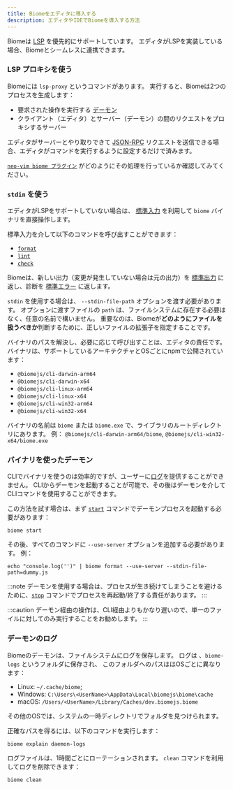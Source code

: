 ```yaml
---
title: Biomeをエディタに導入する
description: エディタやIDEでBiomeを導入する方法
---
```


Biomeは [LSP](https://microsoft.github.io/language-server-protocol/) を優先的にサポートしています。
エディタがLSPを実装している場合、Biomeとシームレスに連携できます。

### LSP プロキシを使う

Biomeには `lsp-proxy` というコマンドがあります。 実行すると、Biomeは2つのプロセスを生成します：
- 要求された操作を実行する [デーモン](/ja/internals/architecture#デーモン-wip)
- クライアント（エディタ）とサーバー（デーモン）の間のリクエストをプロキシするサーバー

エディタがサーバーとやり取りできて [JSON-RPC](https://www.jsonrpc.org/) リクエストを送信できる場合、エディタがコマンドを実行するように設定するだけで済みます。

[`neo-vim biome プラグイン`](https://github.com/neovim/nvim-lspconfig/blob/master/lua/lspconfig/server_configurations/biome.lua) がどのようにその処理を行っているか確認してみてください。


### `stdin` を使う

エディタがLSPをサポートしていない場合は、 [標準入力](https://ja.wikipedia.org/wiki/%E6%A8%99%E6%BA%96%E3%82%B9%E3%83%88%E3%83%AA%E3%83%BC%E3%83%A0#%E6%A8%99%E6%BA%96%E5%85%A5%E5%8A%9B_(stdin)) を利用して `biome` バイナリを直接操作します。

標準入力を介して以下のコマンドを呼び出すことができます：
- [`format`](/reference/cli/#biome-format)
- [`lint`](/reference/cli/#biome-lint)
- [`check`](/reference/cli/#biome-check)

Biomeは、新しい出力（変更が発生していない場合は元の出力）を [標準出力](https://ja.wikipedia.org/wiki/%E6%A8%99%E6%BA%96%E3%82%B9%E3%83%88%E3%83%AA%E3%83%BC%E3%83%A0#%E6%A8%99%E6%BA%96%E5%87%BA%E5%8A%9B_(stdout)) に返し、診断を [標準エラー](https://ja.wikipedia.org/wiki/%E6%A8%99%E6%BA%96%E3%82%B9%E3%83%88%E3%83%AA%E3%83%BC%E3%83%A0#%E6%A8%99%E6%BA%96%E3%82%A8%E3%83%A9%E3%83%BC%E5%87%BA%E5%8A%9B_(stderr)) に返します。

`stdin` を使用する場合は、 `--stdin-file-path` オプションを渡す必要があります。
オプションに渡すファイルの `path` は、ファイルシステムに存在する必要はなく、任意の名前で構いません。 
重要なのは、Biomeが**どのようにファイルを扱うべきか**判断するために、正しいファイルの拡張子を指定することです。

バイナリのパスを解決し、必要に応じて呼び出すことは、エディタの責任です。
バイナリは、サポートしているアーキテクチャとOSごとにnpmで公開されています：


- `@biomejs/cli-darwin-arm64`
- `@biomejs/cli-darwin-x64`
- `@biomejs/cli-linux-arm64`
- `@biomejs/cli-linux-x64`
- `@biomejs/cli-win32-arm64`
- `@biomejs/cli-win32-x64`

バイナリの名前は `biome` または `biome.exe` で、ライブラリのルートディレクトリにあります。 例： `@biomejs/cli-darwin-arm64/biome`, `@biomejs/cli-win32-x64/biome.exe`

### バイナリを使ったデーモン

CLIでバイナリを使うのは効率的ですが、ユーザーに[ログ](#デーモンのログ)を提供することができません。
CLIからデーモンを起動することが可能で、その後はデーモンを介してCLIコマンドを使用することができます。

この方法を試す場合は、まず [`start`](/ja/reference/cli#biome-start) コマンドでデーモンプロセスを起動する必要があります：


```shell
biome start
```

その後、すべてのコマンドに `--use-server` オプションを追加する必要があります。 例：

```shell
echo "console.log('')" | biome format --use-server --stdin-file-path=dummy.js
```

:::note
デーモンを使用する場合は、プロセスが生き続けてしまうことを避けるために、[`stop`](/ja/reference/cli#biome-stop) コマンドでプロセスを再起動/終了する責任があります。
:::

:::caution
デーモン経由の操作は、CLI経由よりもかなり遅いので、単一のファイルに対してのみ実行することをお勧めします。
:::

### デーモンのログ

Biomeのデーモンは、ファイルシステムにログを保存します。
ログは 、`biome-logs` というフォルダに保存され、
このフォルダへのパスははOSごとに異なります：

-  Linux: `~/.cache/biome`;
-  Windows: `C:\Users\<UserName>\AppData\Local\biomejs\biome\cache`
-  macOS: `/Users/<UserName>/Library/Caches/dev.biomejs.biome`

その他のOSでは、システムの一時ディレクトリでフォルダを見つけられます。

正確なパスを得るには、以下のコマンドを実行します：

```shell
biome explain daemon-logs
```

ログファイルは、1時間ごとにローテーションされます。
`clean` コマンドを利用してログを削除できます：

```shell
biome clean
```
